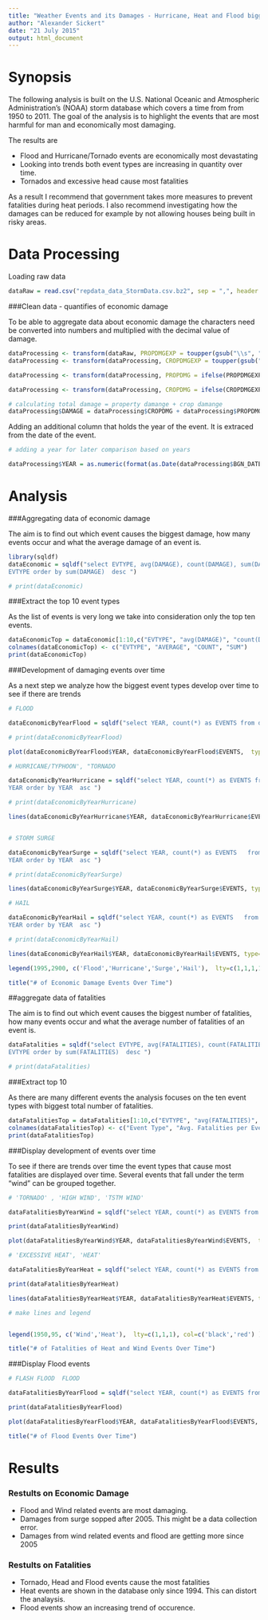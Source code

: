 ```yaml
---
title: "Weather Events and its Damages - Hurricane, Heat and Flood biggest problem"
author: "Alexander Sickert"
date: "21 July 2015"
output: html_document
---
```


# Synopsis

The following analysis is built on the U.S. National Oceanic and Atmospheric Administration's (NOAA) storm database which covers a time from from 1950 to 2011. 
The goal of the analysis is to highlight the events that are most harmful for man and economically most damaging. 

The results are

- Flood and Hurricane/Tornado events are economically most devastating
- Looking into trends both event types are increasing in quantity over time. 
- Tornados and excessive head cause most fatalities

As a result I recommend that government takes more measures to prevent fatalities during heat periods. I also recommend investigating how the damages can be reduced for example by not allowing houses being built in risky areas.




# Data Processing

Loading raw data
```r
dataRaw = read.csv("repdata_data_StormData.csv.bz2", sep = ",", header = TRUE, as.is = TRUE)
```

###Clean data - quantifies of economic damage

To be able to aggregate data about economic damage the characters need be converted into numbers and multiplied with the decimal value of damage.
```r

dataProcessing <- transform(dataRaw, PROPDMGEXP = toupper(gsub("\\s", "", PROPDMGEXP) ))
dataProcessing <- transform(dataProcessing, CROPDMGEXP = toupper(gsub("\\s", "", CROPDMGEXP) ))

dataProcessing <- transform(dataProcessing, PROPDMG = ifelse(PROPDMGEXP == "H", PROPDMG * 100, ifelse(PROPDMGEXP == "K", PROPDMG * 1000, ifelse(PROPDMGEXP == "M", PROPDMG * 1000000, ifelse(PROPDMGEXP == "B", PROPDMG * 1000000000, PROPDMG)))))

dataProcessing <- transform(dataProcessing, CROPDMG = ifelse(CROPDMGEXP == "H", CROPDMG * 100, ifelse(CROPDMGEXP == "K", CROPDMG * 1000, ifelse(CROPDMGEXP == "M", CROPDMG * 1000000, ifelse(CROPDMGEXP == "B", CROPDMG * 1000000000, CROPDMG)))))

# calculating total damage = property damange + crop damange
dataProcessing$DAMAGE = dataProcessing$CROPDMG + dataProcessing$PROPDMG
```

Adding an additional column that holds the year of the event. It is extraced from the date of the event. 

```r

# adding a year for later comparison based on years

dataProcessing$YEAR = as.numeric(format(as.Date(dataProcessing$BGN_DATE, "%m/%d/%Y"), "%Y"))
```




# Analysis

###Aggregating  data of economic damage

The aim is to find out which event causes the biggest damage, how many events occur and what the average damage of an event is. 

```r
library(sqldf) 
dataEconomic = sqldf("select EVTYPE, avg(DAMAGE), count(DAMAGE), sum(DAMAGE)  from dataProcessing group by
EVTYPE order by sum(DAMAGE)  desc ") 

# print(dataEconomic)

```

###Extract the top 10 event types

As the list of events is very long we take into consideration only the top ten events. 
```r
dataEconomicTop = dataEconomic[1:10,c("EVTYPE", "avg(DAMAGE)", "count(DAMAGE)", "sum(DAMAGE)")]
colnames(dataEconomicTop) <- c("EVTYPE", "AVERAGE", "COUNT", "SUM")
print(dataEconomicTop)
```


###Development of damaging events over time

As a next step we analyze how the biggest event types develop over time to see if there are trends 

```r

# FLOOD

dataEconomicByYearFlood = sqldf("select YEAR, count(*) as EVENTS from dataProcessing where trim(EVTYPE) in ( 'FLOOD' ) and DAMAGE > 0  group by YEAR order by YEAR  asc ") 

# print(dataEconomicByYearFlood)

plot(dataEconomicByYearFlood$YEAR, dataEconomicByYearFlood$EVENTS,  type="l",  xlab="Year", ylab="# of Events", ylim=c(0,3000), col="black")

# HURRICANE/TYPHOON', "TORNADO

dataEconomicByYearHurricane = sqldf("select YEAR, count(*) as EVENTS from dataProcessing where trim(EVTYPE) in ( 'HURRICANE/TYPHOON', 'TORNADO', 'HURRICANE' ) and DAMAGE > 0  group by
YEAR order by YEAR  asc ") 

# print(dataEconomicByYearHurricane)

lines(dataEconomicByYearHurricane$YEAR, dataEconomicByYearHurricane$EVENTS, type="l", pch=22, lty=1, col="red")


# STORM SURGE

dataEconomicByYearSurge = sqldf("select YEAR, count(*) as EVENTS   from dataProcessing where trim(EVTYPE) in ( 'STORM SURGE' ) and DAMAGE > 0  group by
YEAR order by YEAR  asc ")

# print(dataEconomicByYearSurge)

lines(dataEconomicByYearSurge$YEAR, dataEconomicByYearSurge$EVENTS, type="l", pch=22, lty=1, col="green")

# HAIL

dataEconomicByYearHail = sqldf("select YEAR, count(*) as EVENTS   from dataProcessing where trim(EVTYPE) in ( 'HAIL' ) and DAMAGE > 0  group by
YEAR order by YEAR  asc ") 

# print(dataEconomicByYearHail)

lines(dataEconomicByYearHail$YEAR, dataEconomicByYearHail$EVENTS, type="l", pch=22, lty=1, col="blue")

legend(1995,2900, c('Flood','Hurricane','Surge','Hail'),  lty=c(1,1,1,1), col=c('black','red' ,'green','blue') ) 

title("# of Economic Damage Events Over Time")


```

##aggregate data of fatalities

The aim is to find out which event causes the biggest number of fatalities, how many events occur and what the average number of fatalities of an event is. 

```r
dataFatalities = sqldf("select EVTYPE, avg(FATALITIES), count(FATALITIES), sum(FATALITIES)  from dataProcessing group by
EVTYPE order by sum(FATALITIES)  desc ") 

# print(dataFatalities)

```

###Extract top 10

As there are many different events the analysis focuses on the ten event types with biggest total number of fatalities. 

```r
dataFatalitiesTop = dataFatalities[1:10,c("EVTYPE", "avg(FATALITIES)", "count(FATALITIES)", "sum(FATALITIES)")]
colnames(dataFatalitiesTop) <- c("Event Type", "Avg. Fatalities per Event", "# Events", "SUM of Fatalities")
print(dataFatalitiesTop)

```

###Display development of events over time

To see if there are trends over time the event types that cause most fatalities are displayed over time. Several events that fall under the term "wind" can be grouped together. 

```r
# 'TORNADO' , 'HIGH WIND', 'TSTM WIND'

dataFatalitiesByYearWind = sqldf("select YEAR, count(*) as EVENTS from dataProcessing where trim(EVTYPE) in ('TORNADO' , 'HIGH WIND', 'TSTM WIND' ) and FATALITIES > 0  group by YEAR order by YEAR  asc ") 

print(dataFatalitiesByYearWind)

plot(dataFatalitiesByYearWind$YEAR, dataFatalitiesByYearWind$EVENTS,  type="l",  xlab="Year", ylab="# of Events", ylim=c(0,100), col="black")

# 'EXCESSIVE HEAT', 'HEAT'

dataFatalitiesByYearHeat = sqldf("select YEAR, count(*) as EVENTS from dataProcessing where trim(EVTYPE) in ( 'EXCESSIVE HEAT', 'HEAT' ) and FATALITIES > 0  group by YEAR order by YEAR  asc ") 

print(dataFatalitiesByYearHeat)

lines(dataFatalitiesByYearHeat$YEAR, dataFatalitiesByYearHeat$EVENTS, type="l", pch=22, lty=1, col="red")

# make lines and legend


legend(1950,95, c('Wind','Heat'),  lty=c(1,1,1), col=c('black','red') ) 

title("# of Fatalities of Heat and Wind Events Over Time")


```


###Display Flood events


```r

# FLASH FLOOD  FLOOD 

dataFatalitiesByYearFlood = sqldf("select YEAR, count(*) as EVENTS from dataProcessing where trim(EVTYPE) in ( 'FLASH FLOOD',  'FLOOD'  ) and FATALITIES > 0  group by YEAR order by YEAR  asc ") 

print(dataFatalitiesByYearFlood)

plot(dataFatalitiesByYearFlood$YEAR, dataFatalitiesByYearFlood$EVENTS,  type="l",  xlab="Year", ylab="# of Events", ylim=c(0,250), col="black")

title("# of Flood Events Over Time")

```

# Results 

### Restults on Economic Damage

- Flood and Wind related events are most damaging. 
- Damages from surge sopped after 2005. This might be a data collection error. 
- Damages from wind related events and flood are getting more since 2005


### Restults on Fatalities

- Tornado, Head and Flood events cause the most fatalities
- Heat events are shown in the database only since 1994. This can distort the analaysis. 
- Flood events show an increasing trend of occurence. 


